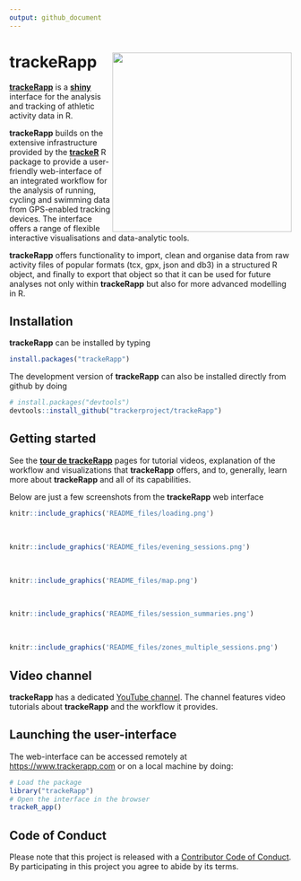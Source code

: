 ```yaml
---
output: github_document
---
```


# trackeRapp <img src="README_files/hex_trackeRapp.svg" width="320" align="right">

[**trackeRapp**](https://trackerapp.com) is a
[**shiny**](http://shiny.rstudio.com) interface for the analysis and
tracking of athletic activity data in R.

**trackeRapp** builds on the extensive infrastructure provided by the
[**trackeR**](https://cran.r-project.org/package=trackeR) R package to
provide a user-friendly web-interface of an integrated workflow for
the analysis of running, cycling and swimming data from GPS-enabled
tracking devices. The interface offers a range of flexible interactive
visualisations and data-analytic tools.

**trackeRapp** offers functionality to import, clean and organise data
from raw activity files of popular formats (tcx, gpx, json and db3) in
a structured R object, and finally to export that object so that it
can be used for future analyses not only within **trackeRapp** but
also for more advanced modelling in R.

## Installation

**trackeRapp** can be installed by typing

```r
install.packages("trackeRapp")
```

The development version of **trackeRapp** can also be installed directly from github by doing

```r
# install.packages("devtools")
devtools::install_github("trackerproject/trackeRapp")
```

## Getting started

See the [**tour de trackeRapp**](https://trackerproject.github.io/trackeRapp/) pages for tutorial videos, explanation of the workflow and visualizations that **trackeRapp** offers, and to, generally, learn more about **trackeRapp** and all of its capabilities.

Below are just a few screenshots from the **trackeRapp** web interface

```r
knitr::include_graphics('README_files/loading.png')
```

<br>

```r
knitr::include_graphics('README_files/evening_sessions.png')
```

<br>

```r
knitr::include_graphics('README_files/map.png')
```

<br>

```r
knitr::include_graphics('README_files/session_summaries.png')
```

<br>

```r
knitr::include_graphics('README_files/zones_multiple_sessions.png')
```

## Video channel
**trackeRapp** has a dedicated [YouTube
channel](https://www.youtube.com/channel/UCY6y-pw8d1kek1WAIWiVhhw). The
channel features video tutorials about **trackeRapp** and the
workflow it provides.

## Launching the user-interface

The web-interface can be accessed remotely at <https://www.trackerapp.com> or on a local machine by doing:

```r
# Load the package
library("trackeRapp")
# Open the interface in the browser
trackeR_app()
```

## Code of Conduct

Please note that this project is released with a [Contributor Code of Conduct](CONDUCT.md). By participating in this project you agree to abide by its terms.
